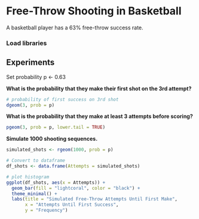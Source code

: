 # Free-Throw Shooting in Basketball
A basketball player has a 63% free-throw success rate.

### Load libraries

## Experiments
Set probability
p <- 0.63 

**What is the probability that they make their first shot on the 3rd attempt?**
```r
# probability of first success on 3rd shot
dgeom(3, prob = p)
```

**What is the probability that they make at least 3 attempts before scoring?**
```r
pgeom(3, prob = p, lower.tail = TRUE)
```

**Simulate 1000 shooting sequences.**
```r
simulated_shots <- rgeom(1000, prob = p)

# Convert to dataframe
df_shots <- data.frame(Attempts = simulated_shots)

# plot histogram
ggplot(df_shots, aes(x = Attempts)) +
  geom_bar(fill = "lightcoral", color = "black") +
  theme_minimal() +
  labs(title = "Simulated Free-Throw Attempts Until First Make",
       x = "Attempts Until First Success",
       y = "Frequency")
```

